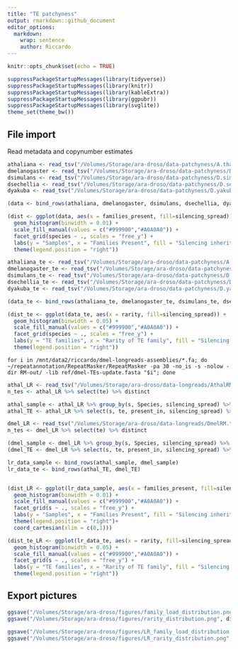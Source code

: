 ```yaml
---
title: "TE patchyness"
output: rmarkdown::github_document
editor_options: 
  markdown: 
    wrap: sentence
    author: Riccardo
---
```


```r
knitr::opts_chunk$set(echo = TRUE)
```

```r
suppressPackageStartupMessages(library(tidyverse))
suppressPackageStartupMessages(library(knitr))
suppressPackageStartupMessages(library(kableExtra))
suppressPackageStartupMessages(library(ggpubr))
suppressPackageStartupMessages(library(svglite))
theme_set(theme_bw())
```

## File import

Read metadata and copynumber estimates
```r
athaliana <- read_tsv("/Volumes/Storage/ara-droso/data-patchyness/A.thaliana.tsv") %>% mutate(species = "A. thaliana", silencing_spread="biparental") %>% mutate(families_present = load/284)
dmelanogaster <- read_tsv("/Volumes/Storage/ara-droso/data-patchyness/D.melanogaster.tsv") %>% mutate(species = "D. melanogaster", silencing_spread="maternal")
dsimulans <- read_tsv("/Volumes/Storage/ara-droso/data-patchyness/D.simulans.tsv") %>% mutate(species = "D. simulans", silencing_spread="maternal")
dsechellia <- read_tsv("/Volumes/Storage/ara-droso/data-patchyness/D.sechellia.tsv") %>% mutate(species = "D. sechellia", silencing_spread="maternal")
dyakuba <- read_tsv("/Volumes/Storage/ara-droso/data-patchyness/D.yakuba.tsv") %>% mutate(species = "D. yakuba", silencing_spread="maternal")

(data <- bind_rows(athaliana, dmelanogaster, dsimulans, dsechellia, dyakuba) %>% arrange(families_present))

(dist <- ggplot(data, aes(x = families_present, fill=silencing_spread)) + 
  geom_histogram(binwidth = 0.01) +
  scale_fill_manual(values = c("#999900","#A0A0A0")) +
  facet_grid(species ~ ., scales = "free_y") + 
  labs(y = "Samples", x = "Families Present", fill = "Silencing inheritance")+
  theme(legend.position = "right"))
```

```r
athaliana_te <- read_tsv("/Volumes/Storage/ara-droso/data-patchyness/A.thaliana.TEs.tsv") %>% mutate(species = "A. thaliana", silencing_spread="biparental", rarity = present_in/1135)
dmelanogaster_te <- read_tsv("/Volumes/Storage/ara-droso/data-patchyness/D.melanogaster.TEs.tsv") %>% mutate(species = "D. melanogaster", silencing_spread="maternal")
dsimulans_te <- read_tsv("/Volumes/Storage/ara-droso/data-patchyness/D.simulans.TEs.tsv") %>% mutate(species = "D. simulans", silencing_spread="maternal")
dsechellia_te <- read_tsv("/Volumes/Storage/ara-droso/data-patchyness/D.sechellia.TEs.tsv") %>% mutate(species = "D. sechellia", silencing_spread="maternal")
dyakuba_te <- read_tsv("/Volumes/Storage/ara-droso/data-patchyness/D.yakuba.TEs.tsv") %>% mutate(species = "D. yakuba", silencing_spread="maternal")

(data_te <- bind_rows(athaliana_te, dmelanogaster_te, dsimulans_te, dsechellia_te, dyakuba_te))

(dist_te <- ggplot(data_te, aes(x = rarity, fill=silencing_spread)) + 
  geom_histogram(binwidth = 0.05) +
  scale_fill_manual(values = c("#999900","#A0A0A0")) +
  facet_grid(species ~ ., scales = "free_y") + 
  labs(y = "TE families", x = "Rarity of TE family", fill = "Silencing inheritance")+
  theme(legend.position = "right"))
```

```{}
for i in /mnt/data2/riccardo/dmel-longreads-assemblies/*.fa; do ~/repeatannotation/RepeatMasker/RepeatMasker -pa 30 -no_is -s -nolow -dir RM-out/ -lib ref/dmel-TEs-update.fasta "$i"; done
```

```r
athal_LR <- read_tsv("/Volumes/Storage/ara-droso/data-longreads/AthalRM.tsv") %>% mutate(s = "A. thaliana", silencing_spread="biparental")
n_tes <- athal_LR %>% select(te) %>% distinct

athal_sample <- athal_LR %>% group_by(s, Species, silencing_spread) %>% summarise(load = n()) %>% mutate(families_present = load/292, Species = as.character(Species))
athal_TE <- athal_LR %>% select(s, te, present_in, silencing_spread) %>% distinct() %>% mutate(rarity = present_in/27)

dmel_LR <- read_tsv("/Volumes/Storage/ara-droso/data-longreads/DmelRM.tsv") %>% mutate(s = "D. melanogaster", silencing_spread="maternal")
n_tes <- dmel_LR %>% select(te) %>% distinct

(dmel_sample <- dmel_LR %>% group_by(s, Species, silencing_spread) %>% summarise(load = n()) %>% mutate(families_present = load/125))
(dmel_TE <- dmel_LR %>% select(s, te, present_in, silencing_spread) %>% distinct() %>% mutate(rarity = present_in/49))

lr_data_sample <- bind_rows(athal_sample, dmel_sample)
lr_data_te <- bind_rows(athal_TE, dmel_TE)


(dist_LR <- ggplot(lr_data_sample, aes(x = families_present, fill=silencing_spread)) + 
  geom_histogram(binwidth = 0.01) +
  scale_fill_manual(values = c("#999900","#A0A0A0")) +
  facet_grid(s ~ ., scales = "free_y") + 
  labs(y = "Samples", x = "Families Present", fill = "Silencing inheritance", title = "Based on long-reads assemblies")+
  theme(legend.position = "right")+
  coord_cartesian(xlim = c(0,1)))

(dist_te_LR <- ggplot(lr_data_te, aes(x = rarity, fill=silencing_spread)) + 
  geom_histogram(binwidth = 0.05) +
  scale_fill_manual(values = c("#999900","#A0A0A0")) +
  facet_grid(s ~ ., scales = "free_y") + 
  labs(y = "TE families", x = "Rarity of TE family", fill = "Silencing inheritance", title = "Based on long-reads assemblies")+
  theme(legend.position = "right"))
```



## Export pictures

```r
ggsave("/Volumes/Storage/ara-droso/figures/family_load_distribution.png", dist, dpi = 600)
ggsave("/Volumes/Storage/ara-droso/figures/rarity_distribution.png", dist_te, dpi = 600)

ggsave("/Volumes/Storage/ara-droso/figures/LR_family_load_distribution.png", dist_LR, dpi = 600)
ggsave("/Volumes/Storage/ara-droso/figures/LR_rarity_distribution.png", dist_te_LR, dpi = 600)
```
